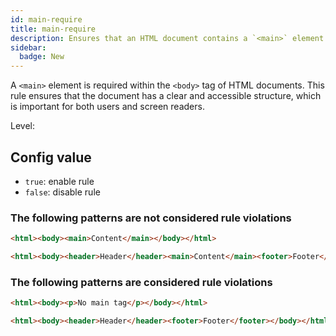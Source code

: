 ```yaml
---
id: main-require
title: main-require
description: Ensures that an HTML document contains a `<main>` element within the `<body>` tag for proper document structure and accessibility.
sidebar:
  badge: New
---
```



A `<main>` element is required within the `<body>` tag of HTML documents. This rule ensures that the document has a clear and accessible structure, which is important for both users and screen readers.

Level: <Badge text="Warning" variant="caution" />

## Config value

- `true`: enable rule
- `false`: disable rule

### The following patterns are **not** considered rule violations

```html
<html><body><main>Content</main></body></html>
```

```html
<html><body><header>Header</header><main>Content</main><footer>Footer</footer></body></html>
```

### The following patterns are considered rule violations

```html
<html><body><p>No main tag</p></body></html>
```

```html
<html><body><header>Header</header><footer>Footer</footer></body></html>
```
